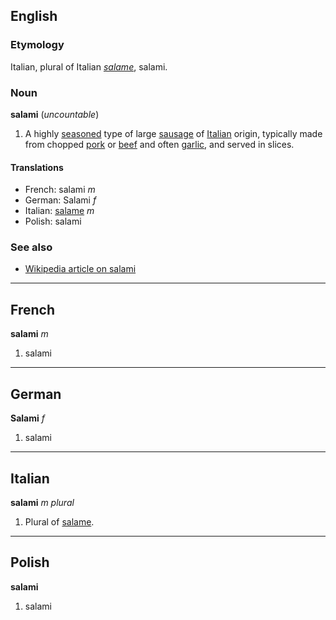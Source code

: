 ==English==
===Etymology===
Italian, plural of Italian ''[[salame]]'', salami.

===Noun===
'''salami''' (''uncountable'')

#A highly [[season]]ed type of large [[sausage]] of [[Italian]] origin, typically made from chopped [[pork]] or [[beef]] and often [[garlic]], and served in slices.

====Translations====
*French: salami ''m''
*German: Salami ''f''
*Italian: [[salame]] ''m''
*Polish: salami

===See also===
*[[w:salami|Wikipedia article on salami]]

----
==French==
'''salami''' ''m''

#salami

----
==German==
'''Salami''' ''f''

#salami

----
==Italian==
'''salami''' ''m plural''

#Plural of [[salame]].

----
==Polish==
'''salami'''

#salami